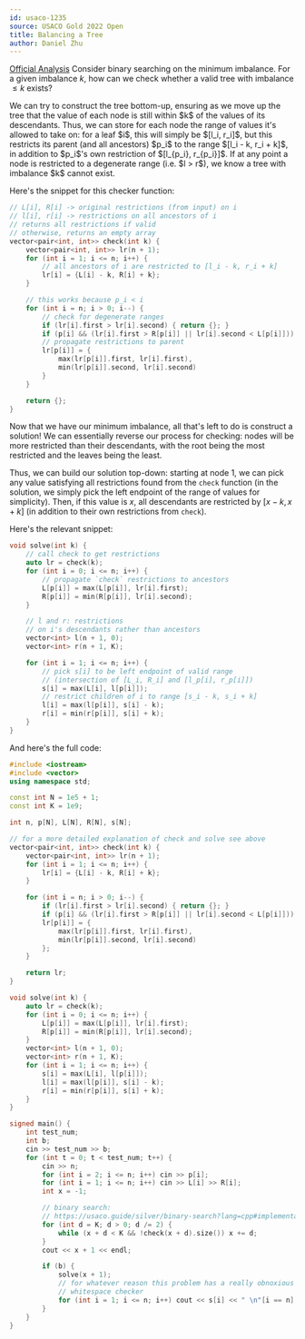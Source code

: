 ```yaml
---
id: usaco-1235
source: USACO Gold 2022 Open
title: Balancing a Tree
author: Daniel Zhu
---
```


[Official Analysis](http://www.usaco.org/current/data/sol_prob2_gold_open22.html)
<Spoiler title="Hint">
Consider binary searching on the minimum imbalance. For a given imbalance $k$, how can we check whether a valid tree with imbalance $\leq k$ exists?
</Spoiler>

<Spoiler title="B = 0">
We can try to construct the tree bottom-up, ensuring as we move up the tree that the value of each node is still within $k$ of the values of its descendants. Thus, we can store for each node the range of values it's allowed to take on: for a leaf $i$, this will simply be $[l_i, r_i]$, but this restricts its parent (and all ancestors) $p_i$ to the range $[l_i - k, r_i + k]$, in addition to $p_i$'s own restriction of $[l_{p_i}, r_{p_i}]$. If at any point a node is restricted to a degenerate range (i.e. $l > r$), we know a tree with imbalance $k$ cannot exist.

Here's the snippet for this checker function:

<LanguageSection>
<CPPSection>

```cpp
// L[i], R[i] -> original restrictions (from input) on i
// l[i], r[i] -> restrictions on all ancestors of i
// returns all restrictions if valid
// otherwise, returns an empty array
vector<pair<int, int>> check(int k) {
	vector<pair<int, int>> lr(n + 1);
	for (int i = 1; i <= n; i++) {
		// all ancestors of i are restricted to [l_i - k, r_i + k]
		lr[i] = {L[i] - k, R[i] + k};
	}

	// this works because p_i < i
	for (int i = n; i > 0; i--) {
		// check for degenerate ranges
		if (lr[i].first > lr[i].second) { return {}; }
		if (p[i] && (lr[i].first > R[p[i]] || lr[i].second < L[p[i]])) { return {}; }
		// propagate restrictions to parent
		lr[p[i]] = {
			max(lr[p[i]].first, lr[i].first),
			min(lr[p[i]].second, lr[i].second)
		}
	}

	return {};
}
```

</CPPSection>
</LanguageSection>
</Spoiler>
<Spoiler title="B = 1">
Now that we have our minimum imbalance, all that's left to do is construct a solution! We can essentially reverse our process for checking: nodes will be more restricted than their descendants, with the root being the most restricted and the leaves being the least.

Thus, we can build our solution top-down: starting at node 1, we can pick any value satisfying all restrictions found from the `check` function (in the solution, we simply pick the left endpoint of the range of values for simplicity). Then, if this value is $x$, all descendants are restricted by $[x - k, x + k]$ (in addition to their own restrictions from `check`).

Here's the relevant snippet:

<LanguageSection>
<CPPSection>

```cpp
void solve(int k) {
	// call check to get restrictions
	auto lr = check(k);
	for (int i = 0; i <= n; i++) {
		// propagate `check` restrictions to ancestors
		L[p[i]] = max(L[p[i]], lr[i].first);
		R[p[i]] = min(R[p[i]], lr[i].second);
	}

	// l and r: restrictions
	// on i's descendants rather than ancestors
	vector<int> l(n + 1, 0);
	vector<int> r(n + 1, K);

	for (int i = 1; i <= n; i++) {
		// pick s[i] to be left endpoint of valid range
		// (intersection of [L_i, R_i] and [l_p[i], r_p[i]])
		s[i] = max(L[i], l[p[i]]);
		// restrict children of i to range [s_i - k, s_i + k]
		l[i] = max(l[p[i]], s[i] - k);
		r[i] = min(r[p[i]], s[i] + k);
	}
}
```

</CPPSection>
</LanguageSection>
</Spoiler>

<Spoiler title="Full Code">
And here's the full code:

<LanguageSection>
<CPPSection>

```cpp
#include <iostream>
#include <vector>
using namespace std;

const int N = 1e5 + 1;
const int K = 1e9;

int n, p[N], L[N], R[N], s[N];

// for a more detailed explanation of check and solve see above
vector<pair<int, int>> check(int k) {
	vector<pair<int, int>> lr(n + 1);
	for (int i = 1; i <= n; i++) {
		lr[i] = {L[i] - k, R[i] + k};
	}

	for (int i = n; i > 0; i--) {
		if (lr[i].first > lr[i].second) { return {}; }
		if (p[i] && (lr[i].first > R[p[i]] || lr[i].second < L[p[i]])) { return {}; }
		lr[p[i]] = {
			max(lr[p[i]].first, lr[i].first),
			min(lr[p[i]].second, lr[i].second)
		};
	}

	return lr;
}

void solve(int k) {
	auto lr = check(k);
	for (int i = 0; i <= n; i++) {
		L[p[i]] = max(L[p[i]], lr[i].first);
		R[p[i]] = min(R[p[i]], lr[i].second);
	}
	vector<int> l(n + 1, 0);
	vector<int> r(n + 1, K);
	for (int i = 1; i <= n; i++) {
		s[i] = max(L[i], l[p[i]]);
		l[i] = max(l[p[i]], s[i] - k);
		r[i] = min(r[p[i]], s[i] + k);
	}
}

signed main() {
	int test_num;
	int b;
	cin >> test_num >> b;
	for (int t = 0; t < test_num; t++) {
		cin >> n;
		for (int i = 2; i <= n; i++) cin >> p[i];
		for (int i = 1; i <= n; i++) cin >> L[i] >> R[i];
		int x = -1;

		// binary search:
		// https://usaco.guide/silver/binary-search?lang=cpp#implementation-2
		for (int d = K; d > 0; d /= 2) {
			while (x + d < K && !check(x + d).size()) x += d;
		}
		cout << x + 1 << endl;

		if (b) {
			solve(x + 1);
			// for whatever reason this problem has a really obnoxious
			// whitespace checker
			for (int i = 1; i <= n; i++) cout << s[i] << " \n"[i == n];
		}
	}
}
```

</CPPSection>
</LanguageSection>
</Spoiler>